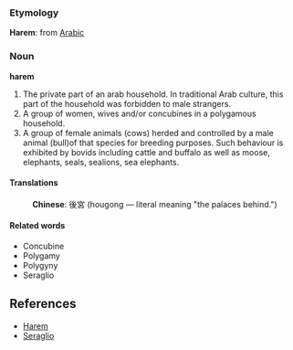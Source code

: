 ===Etymology===
'''Harem''': from [[Arabic]] 
===Noun===

'''harem'''

#The private part of an arab household. In traditional Arab culture, this part of the household was forbidden to male strangers.
#A group of women, wives and/or concubines in a polygamous household.
#A group of female animals (cows) herded and controlled by a male animal (bull)of that species for breeding purposes. Such behaviour is exhibited by bovids including cattle and buffalo as well as moose, elephants, seals, sealions, sea elephants.
====Translations====
:'''Chinese''': &#24460;&#23470; (hougong — literal meaning "the palaces behind.")
====Related words====
* Concubine
* Polygamy
* Polygyny
* Seraglio
==References==
* [[en:Harem|Harem]]
* [[en:Seraglio|Seraglio]]